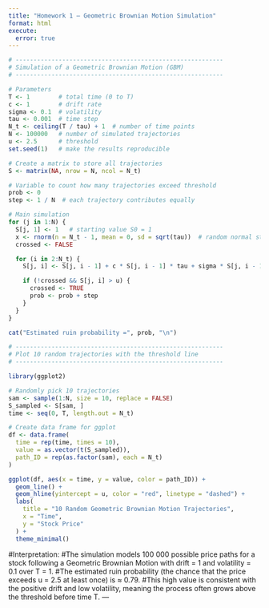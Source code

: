 ```yaml
---
title: "Homework 1 – Geometric Brownian Motion Simulation"
format: html
execute:
  error: true
---
```


```r
# ----------------------------------------------------------
# Simulation of a Geometric Brownian Motion (GBM)
# ----------------------------------------------------------

# Parameters
T <- 1        # total time (0 to T)
c <- 1        # drift rate
sigma <- 0.1  # volatility
tau <- 0.001  # time step
N_t <- ceiling(T / tau) + 1  # number of time points
N <- 100000   # number of simulated trajectories
u <- 2.5      # threshold
set.seed(1)   # make the results reproducible

# Create a matrix to store all trajectories
S <- matrix(NA, nrow = N, ncol = N_t)

# Variable to count how many trajectories exceed threshold
prob <- 0
step <- 1 / N  # each trajectory contributes equally

# Main simulation
for (j in 1:N) {
  S[j, 1] <- 1   # starting value S0 = 1
  x <- rnorm(n = N_t - 1, mean = 0, sd = sqrt(tau))  # random normal steps
  crossed <- FALSE

  for (i in 2:N_t) {
    S[j, i] <- S[j, i - 1] + c * S[j, i - 1] * tau + sigma * S[j, i - 1] * x[i - 1]

    if (!crossed && S[j, i] > u) {
      crossed <- TRUE
      prob <- prob + step
    }
  }
}

cat("Estimated ruin probability =", prob, "\n")
```

```r
# ----------------------------------------------------------
# Plot 10 random trajectories with the threshold line
# ----------------------------------------------------------

library(ggplot2)

# Randomly pick 10 trajectories
sam <- sample(1:N, size = 10, replace = FALSE)
S_sampled <- S[sam, ]
time <- seq(0, T, length.out = N_t)

# Create data frame for ggplot
df <- data.frame(
  time = rep(time, times = 10),
  value = as.vector(t(S_sampled)),
  path_ID = rep(as.factor(sam), each = N_t)
)

ggplot(df, aes(x = time, y = value, color = path_ID)) +
  geom_line() +
  geom_hline(yintercept = u, color = "red", linetype = "dashed") +
  labs(
    title = "10 Random Geometric Brownian Motion Trajectories",
    x = "Time",
    y = "Stock Price"
  ) +
  theme_minimal()
```

#Interpretation:
#The simulation models 100 000 possible price paths for a stock following a Geometric Brownian Motion with drift = 1 and volatility = 0.1 over T = 1.
#The estimated ruin probability (the chance that the price exceeds u = 2.5 at least once) is ≈ 0.79.
#This high value is consistent with the positive drift and low volatility, meaning the process often grows above the threshold before time T.
---

## 
